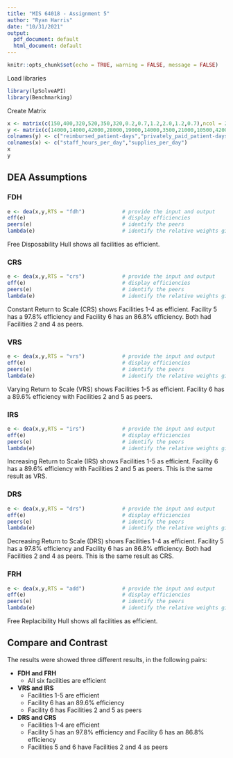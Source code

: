---
title: "MIS 64018 - Assignment 5"
author: "Ryan Harris"
date: "10/31/2021"
output:
  pdf_document: default
  html_document: default
---

```{r setup, include=FALSE}
knitr::opts_chunk$set(echo = TRUE, warning = FALSE, message = FALSE)
```

Load libraries

```{r}
library(lpSolveAPI)
library(Benchmarking)
```


Create Matrix

```{r}
x <- matrix(c(150,400,320,520,350,320,0.2,0.7,1.2,2.0,1.2,0.7),ncol = 2)
y <- matrix(c(14000,14000,42000,28000,19000,14000,3500,21000,10500,42000,25000,15000),ncol = 2)
colnames(y) <- c("reimbursed_patient-days","privately_paid_patient-days")
colnames(x) <- c("staff_hours_per_day","supplies_per_day")
x
y
```
## DEA Assumptions {.tabset}

### FDH
```{r}
e <- dea(x,y,RTS = "fdh")            # provide the input and output 
eff(e)                               # display efficiencies
peers(e)                             # identify the peers
lambda(e)                            # identify the relative weights given to the peers
```

Free Disposability Hull shows all facilities as efficient.

### CRS
```{r}
e <- dea(x,y,RTS = "crs")            # provide the input and output 
eff(e)                               # display efficiencies
peers(e)                             # identify the peers
lambda(e)                            # identify the relative weights given to the peers
```

Constant Return to Scale (CRS) shows Facilities 1-4 as efficient. Facility 5 has a 97.8% efficiency and Facility 6 has an 86.8% efficiency. Both had Facilities 2 and 4 as peers. 

### VRS
```{r}
e <- dea(x,y,RTS = "vrs")            # provide the input and output 
eff(e)                               # display efficiencies
peers(e)                             # identify the peers
lambda(e)                            # identify the relative weights given to the peers
```

Varying Return to Scale (VRS) shows Facilities 1-5 as efficient. Facility 6 has a 89.6% efficiency with Facilities 2 and 5 as peers.

### IRS
```{r}
e <- dea(x,y,RTS = "irs")            # provide the input and output 
eff(e)                               # display efficiencies
peers(e)                             # identify the peers
lambda(e)                            # identify the relative weights given to the peers
```

Increasing Return to Scale (IRS) shows Facilities 1-5 as efficient. Facility 6 has a 89.6% efficiency with Facilities 2 and 5 as peers. This is the same result as VRS.

### DRS
```{r}
e <- dea(x,y,RTS = "drs")            # provide the input and output 
eff(e)                               # display efficiencies
peers(e)                             # identify the peers
lambda(e)                            # identify the relative weights given to the peers
```

Decreasing Return to Scale (DRS) shows Facilities 1-4 as efficient. Facility 5 has a 97.8% efficiency and Facility 6 has an 86.8% efficiency. Both had Facilities 2 and 4 as peers. This is the same result as CRS.

### FRH
```{r}
e <- dea(x,y,RTS = "add")            # provide the input and output 
eff(e)                               # display efficiencies
peers(e)                             # identify the peers
lambda(e)                            # identify the relative weights given to the peers
```
Free Replacibility Hull shows all facilities as efficient.

## Compare and Contrast
The results were showed three different results, in the following pairs:

<ul>
<li><b>FDH and FRH</b>
<ul><li>All six facilities are efficient</li>
</ul></li>
<li><b>VRS and IRS</b>
<ul><li>Facilities 1-5 are efficient</li>
<li>Facility 6 has an 89.6% efficiency</li>
<li>Facility 6 has Facilities 2 and 5 as peers</li>
</ul></li>
<li><b>DRS and CRS</b>
<ul><li>Facilities 1-4 are efficient</li>
<li>Facility 5 has an 97.8% efficiency and Facility 6 has an 86.8% efficiency</li>
<li>Facilities 5 and 6 have Facilities 2 and 4 as peers</li>
</ul></li>
</ul>
